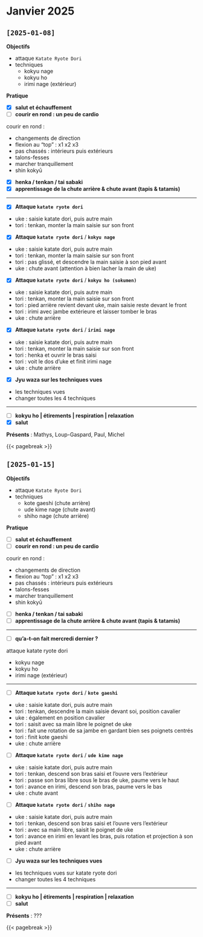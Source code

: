 # Janvier 2025 {.unnumbered}

## `[2025-01-08]`

**Objectifs**

- attaque `Katate Ryote Dori`
- techniques
  - kokyu nage
  - kokyu ho
  - irimi nage (extérieur)

**Pratique**

- [x] **salut et échauffement**
- [ ] **courir en rond : un peu de cardio**

::: {.callout-tip title="cardio" collapse="true"}
courir en rond : 

- changements de direction
- flexion au "top" : x1 x2 x3
- pas chassés : intérieurs puis extérieurs
- talons-fesses
- marcher tranquillement
- shin kokyū
:::

- [x] **henka / tenkan / tai sabaki**
- [x] **apprentissage de la chute arrière & chute avant (tapis & tatamis)**

---

- [x] **Attaque `katate ryote dori`**

::: {.callout-tip title="consignes" collapse="true"}
- uke : saisie katate dori, puis autre main
- tori : tenkan, monter la main saisie sur son front
:::

- [x] **Attaque `katate ryote dori`** / **`kokyu nage`**

::: {.callout-tip title="consignes" collapse="true"}
- uke : saisie katate dori, puis autre main
- tori : tenkan, monter la main saisie sur son front
- tori : pas glissé, et descendre la main saisie à son pied avant
- uke : chute avant (attention à bien lacher la main de uke)
:::

- [x] **Attaque `katate ryote dori`** / **`kokyu ho (sokumen)`**

::: {.callout-tip title="consignes" collapse="true"}
- uke : saisie katate dori, puis autre main
- tori : tenkan, monter la main saisie sur son front
- tori : pied arrière revient devant uke, main saisie reste devant le front
- tori : irimi avec jambe extérieure et laisser tomber le bras
- uke : chute arrière
:::

- [x] **Attaque `katate ryote dori`** / **`irimi nage`**

::: {.callout-tip title="consignes" collapse="true"}
- uke : saisie katate dori, puis autre main
- tori : tenkan, monter la main saisie sur son front
- tori : henka et ouvrir le bras saisi
- tori : voit le dos d'uke et finit irimi nage
- uke : chute arrière
:::

- [x] **Jyu waza sur les techniques vues** 

::: {.callout-tip title="consignes" collapse="true"}
- les techniques vues
- changer toutes les 4 techniques
:::

---

- [ ] **kokyu ho | étirements | respiration | relaxation**
- [x] **salut**

**Présents** : Mathys, Loup-Gaspard, Paul, Michel

{{< pagebreak >}}

## `[2025-01-15]`

**Objectifs**

- attaque `Katate Ryote Dori`
- techniques
  - kote gaeshi (chute arrière)
  - ude kime nage (chute avant)
  - shiho nage (chute arrière)

**Pratique**

- [ ] **salut et échauffement**
- [ ] **courir en rond : un peu de cardio**

::: {.callout-tip title="cardio" collapse="true"}
courir en rond : 

- changements de direction
- flexion au "top" : x1 x2 x3
- pas chassés : intérieurs puis extérieurs
- talons-fesses
- marcher tranquillement
- shin kokyū
:::

- [ ] **henka / tenkan / tai sabaki**
- [ ] **apprentissage de la chute arrière & chute avant (tapis & tatamis)**

---

- [ ] **qu'a-t-on fait mercredi dernier ?**

::: {.callout-tip title="rappel" collapse="true"}
attaque katate ryote dori

- kokyu nage
- kokyu ho
- irimi nage (extérieur)

:::

---


- [ ] **Attaque `katate ryote dori`** / **`kote gaeshi`**

::: {.callout-tip title="consignes" collapse="true"}
- uke : saisie katate dori, puis autre main
- tori : tenkan, descendre la main saisie devant soi, position cavalier
- uke : également en position cavalier
- tori : saisit avec sa main libre le poignet de uke
- tori : fait une rotation de sa jambe en gardant bien ses poignets centrés
- tori : finit kote gaeshi
- uke : chute arrière
:::

- [ ] **Attaque `katate ryote dori`** / **`ude kime nage`**

::: {.callout-tip title="consignes" collapse="true"}
- uke : saisie katate dori, puis autre main
- tori : tenkan, descend son bras saisi et l'ouvre vers l'extérieur
- tori : passe son bras libre sous le bras de uke, paume vers le haut
- tori : avance en irimi, descend son bras, paume vers le bas
- uke : chute avant
:::

- [ ] **Attaque `katate ryote dori`** / **`shiho nage`**

::: {.callout-tip title="consignes" collapse="true"}
- uke : saisie katate dori, puis autre main
- tori : tenkan, descend son bras saisi et l'ouvre vers l'extérieur
- tori : avec sa main libre, saisit le poignet de uke
- tori : avance en irimi en levant les bras, puis rotation et projection à son pied avant
- uke : chute arrière
:::

- [ ] **Jyu waza sur les techniques vues** 

::: {.callout-tip title="consignes" collapse="true"}
- les techniques vues sur katate ryote dori
- changer toutes les 4 techniques
:::

---

- [ ] **kokyu ho | étirements | respiration | relaxation**
- [ ] **salut**

**Présents** : ???

{{< pagebreak >}}

